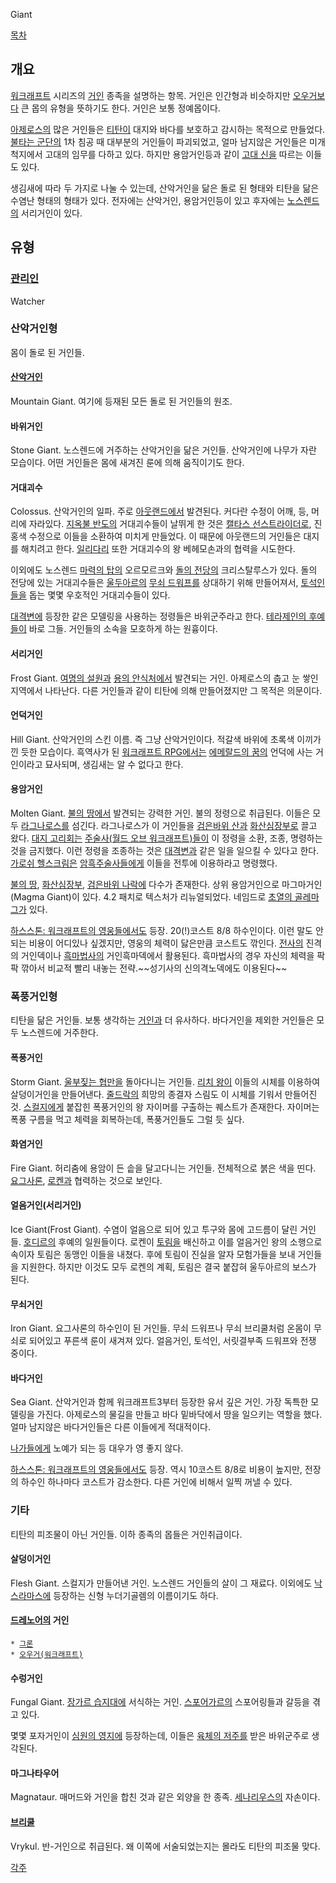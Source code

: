 Giant

[[목차]]

== 개요 ==
[[워크래프트]] 시리즈의 [[거인]] 종족을 설명하는 항목. 거인은 인간형과 비슷하지만 [[오우거(워크래프트)|오우거]]보다 큰 몹의 유형을 뜻하기도 한다. 거인은 보통 정예몹이다.

[[아제로스]]의 많은 거인들은 [[티탄(워크래프트)|티탄]]이 대지와 바다를 보호하고 감시하는 목적으로 만들었다. [[불타는 군단]]의 1차 침공 때 대부분의 거인들이 파괴되었고, 얼마 남지않은 거인들은 미개척지에서 고대의 임무를 다하고 있다. 하지만 용암거인등과 같이 [[고대 신]]을 따르는 이들도 있다.

생김새에 따라 두 가지로 나눌 수 있는데, 산악거인을 닮은 돌로 된 형태와 티탄을 닮은 수염난 형태의 형태가 있다. 전자에는 산악거인, 용암거인등이 있고 후자에는 [[노스렌드]]의 서리거인이 있다.

== 유형 ==
=== [[티탄 관리인|관리인]] ===
Watcher

=== 산악거인형 ===
몸이 돌로 된 거인들.   

==== [[산악거인]] ====
Mountain Giant. 
여기에 등재된 모든 돌로 된 거인들의 원조. 

==== 바위거인 ====
Stone Giant. 
노스렌드에 거주하는 산악거인을 닮은 거인들. 산악거인에 나무가 자란 모습이다. 어떤 거인들은 몸에 새겨진 룬에 의해 움직이기도 한다. 

==== 거대괴수 ====
Colossus. 
산악거인의 일파. 주로 [[아웃랜드]]에서 발견된다. 커다란 수정이 어깨, 등, 머리에 자라있다. [[지옥불 반도]]의 거대괴수들이 날뛰게 한 것은 [[캘타스 선스트라이더]]로, 진홍색 수정으로 이들을 소환하여 미치게 만들었다. 이 때문에 아웃랜드의 거인들은 대지를 해치려고 한다. [[일리다리]] 또한 거대괴수의 왕 베헤모손과의 협력을 시도한다. 

이외에도 노스렌드 [[마력의 탑]]의 오르모르크와 [[돌의 전당]]의 크리스탈루스가 있다. 돌의 전당에 있는 거대괴수들은 [[울두아르]]의 [[무쇠 드워프]]를 상대하기 위해 만들어져서, [[토석인]]들을 돕는 몇몇 우호적인 거대괴수들이 있다. 

[[대격변]]에 등장한 같은 모델링을 사용하는 정령들은 바위군주라고 한다. [[테라제인의 후예들]]이 바로 그들. 거인들의 소속을 모호하게 하는 원흉이다. 

==== 서리거인 ====
Frost Giant. 
[[여명의 설원]]과 [[용의 안식처]]에서 발견되는 거인. 아제로스의 춥고 눈 쌓인 지역에서 나타난다. 다른 거인들과 같이 티탄에 의해 만들어졌지만 그 목적은 의문이다. 

==== 언덕거인 ====
Hill Giant. 
산악거인의 스킨 이름. 즉 그냥 산악거인이다. 적갈색 바위에 초록색 이끼가 낀 듯한 모습이다. 흑역사가 된 [[워크래프트 RPG]]에서는 [[에메랄드의 꿈]]의 언덕에 사는 거인이라고 묘사되며, 생김새는 알 수 없다고 한다. 

==== 용암거인 ====
Molten Giant. 
[[불의 땅]]에서 발견되는 강력한 거인. 불의 정령으로 취급된다. 이들은 모두 [[라그나로스]]를 섬긴다. 라그나로스가 이 거인들을 [[검은바위 나락|검은바위 산]]과 [[화산심장부]]로 끌고 왔다. [[대지 고리회]]는 [[주술사(월드 오브 워크래프트)]]들이 이 정령을 소환, 조종, 명령하는 것을 금지했다. 이런 정령을 조종하는 것은 [[대격변]]과 같은 일을 일으킬 수 있다고 한다. [[가로쉬 헬스크림]]은 [[코르크론 암흑주술사|암흑주술사]]들에게 이들을 전투에 이용하라고 명령했다.

[[불의 땅]], [[화산심장부]], [[검은바위 나락]]에 다수가 존재한다. 상위 용암거인으로 마그마거인(Magma Giant)이 있다. 4.2 패치로 텍스처가 리뉴얼되었다. 네임드로 [[초열의 골레마그]]가 있다.

[[하스스톤: 워크래프트의 영웅들]]에서도 등장. 20(!)코스트 8/8 하수인이다. 이런 말도 안되는 비용이 어디있나 싶겠지만, 영웅의 체력이 닳은만큼 코스트도 깎인다. [[가로쉬 헬스크림(하스스톤: 워크래프트의 영웅들)|전사]]의 진격의 거인덱이나 [[굴단(하스스톤: 워크래프트의 영웅들)|흑마법사]]의 거인흑마덱에서 활용된다. 흑마법사의 경우 자신의 체력을 팍팍 깎아서 비교적 빨리 내놓는 전략.~~성기사의 신의격노덱에도 이용된다~~

=== 폭풍거인형 ===
티탄을 닮은 거인들. 보통 생각하는 [[거인]]과 더 유사하다. 바다거인을 제외한 거인들은 모두 노스렌드에 거주한다. 

==== 폭풍거인 ====
Storm Giant. 
[[울부짖는 협만]]을 돌아다니는 거인들. [[리치 왕]]이 이들의 시체를 이용하여 살덩이거인을 만들어낸다. [[줄드락]]의 희망의 종결자 스림도 이 시체를 기워서 만들어진 것. [[스컬지]]에게 붙잡힌 폭풍거인의 왕 자이머를 구출하는 퀘스트가 존재한다. 자이머는 폭풍 구름을 먹고 체력을 회복하는데, 폭풍거인들도 그럴 듯 싶다.

==== 화염거인 ====
Fire Giant. 
허리춤에 용암이 든 솥을 달고다니는 거인들. 전체적으로 붉은 색을 띤다. [[요그사론]], [[로켄]]과 협력하는 것으로 보인다.

==== 얼음거인(서리거인) ====
Ice Giant(Frost Giant). 
수염이 얼음으로 되어 있고 투구와 몸에 고드름이 달린 거인들. [[호디르]]의 후예의 일원들이다. 로켄이 [[토림]]을 배신하고 이를 얼음거인 왕의 소행으로 속이자 토림은 동맹인 이들을 내쳤다. 후에 토림이 진실을 알자 모험가들을 보내 거인들을 지원한다. 하지만 이것도 모두 로켄의 계획, 토림은 결국 붙잡혀 울두아르의 보스가 된다. 

==== 무쇠거인 ====
Iron Giant. 
요그사론의 하수인이 된 거인들. 무쇠 드워프나 무쇠 브리쿨처럼 온몸이 무쇠로 되어있고 푸른색 룬이 새겨져 있다. 얼음거인, 토석인, 서릿결부족 드워프와 전쟁 중이다. 

==== 바다거인 ====
Sea Giant. 
산악거인과 함께 워크래프트3부터 등장한 유서 깊은 거인. 가장 독특한 모델링을 가진다. 아제로스의 물길을 만들고 바다 밑바닥에서 땅을 일으키는 역할을 했다. 얼마 남지않은 바다거인들은 다른 이들에게 적대적이다. 

[[나가(워크래프트)|나가]]들에게 노예가 되는 등 대우가 영 좋지 않다. 

[[하스스톤: 워크래프트의 영웅들]]에서도 등장. 역시 10코스트 8/8로 비용이 높지만, 전장의 하수인 하나마다 코스트가 감소한다. 다른 거인에 비해서 일찍 꺼낼 수 있다. 

=== 기타 ===
티탄의 피조물이 아닌 거인들. 이하 종족의 몹들은 거인취급이다.  

==== 살덩이거인 ====
Flesh Giant. 
스컬지가 만들어낸 거인. 노스렌드 거인들의 살이 그 재료다. 이외에도 [[낙스라마스]]에 등장하는 신형 누더기골렘의 이름이기도 하다. 

==== [[드레노어]]의 거인 ====
 * [[그론]]
 * [[오우거(워크래프트)]]

==== 수렁거인 ====
Fungal Giant. 
[[장가르 습지대]]에 서식하는 거인. [[스포어가르]]의 스포어링들과 갈등을 겪고 있다. 

몇몇 포자거인이 [[심원의 영지]]에 등장하는데, 이들은 [[육체의 저주]]를 받은 바위군주로 생각된다. 

==== 마그나타우어 ====
Magnataur. 
매머드와 거인을 합친 것과 같은 외양을 한 종족. [[세나리우스]]의 자손이다. 

==== [[브리쿨]] ====
Vrykul. 
반-거인으로 취급된다. 왜 이쪽에 서술되었는지는 몰라도 티탄의 피조물 맞다.

[[각주]]
